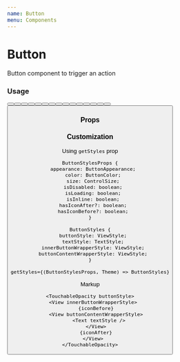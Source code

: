```yaml
---
name: Button
menu: Components
---
```



# Button

Button component to trigger an action

### Usage

<Playground>
  <Box flexDirection="row">
    <Box paddingRight={16} height={240} justifyContent="space-between">
      <Button color="default" title="Default" />
      <Button color="default" appearance="outline" title="Default" />
      <Button color="default" appearance="minimal" title="Default" />
      <Button color="default" appearance="primary" title="Default" isLoading />
    </Box>
    <Box paddingRight={16} height={240} justifyContent="space-between">
      <Button color="primary" title="Primary" />
      <Button color="primary" appearance="outline" title="Primary" />
      <Button color="primary" appearance="minimal" title="Primary" />
      <Button color="primary" appearance="primary" title="Primary" isLoading />
    </Box>
    <Box paddingRight={16} height={240} justifyContent="space-between">
      <Button color="secondary" title="Secondary" />
      <Button color="secondary" appearance="outline" title="Secondary" />
      <Button color="secondary" appearance="minimal" title="Secondary" />
      <Button
        color="secondary"
        appearance="primary"
        title="Secondary"
        isLoading
      />
    </Box>
    <Box paddingRight={16} height={240} justifyContent="space-between">
      <Button color="danger" title="Danger" />
      <Button color="danger" appearance="outline" title="Danger" />
      <Button color="danger" appearance="minimal" title="Danger" />
      <Button color="danger" appearance="primary" title="Danger" isLoading />
    </Box>
  </Box>
</Playground>

### Props

<Props of={Button} />

### Customization

Using `getStyles` prop

```
ButtonStylesProps {
  appearance: ButtonAppearance;
  color: ButtonColor;
  size: ControlSize;
  isDisabled: boolean;
  isLoading: boolean;
  isInline: boolean;
  hasIconAfter?: boolean;
  hasIconBefore?: boolean;
}

ButtonStyles {
  buttonStyle: ViewStyle;
  textStyle: TextStyle;
  innerButtonWrapperStyle: ViewStyle;
  buttonContentWrapperStyle: ViewStyle;
}

getStyles={(ButtonStylesProps, Theme) => ButtonStyles}
```

Markup

```tsx
<TouchableOpacity buttonStyle>
  <View innerButtonWrapperStyle>
    {iconBefore}
    <View buttonContentWrapperStyle>
      <Text textStyle />
    </View>
    {iconAfter}
  </View>
</TouchableOpacity>
```
